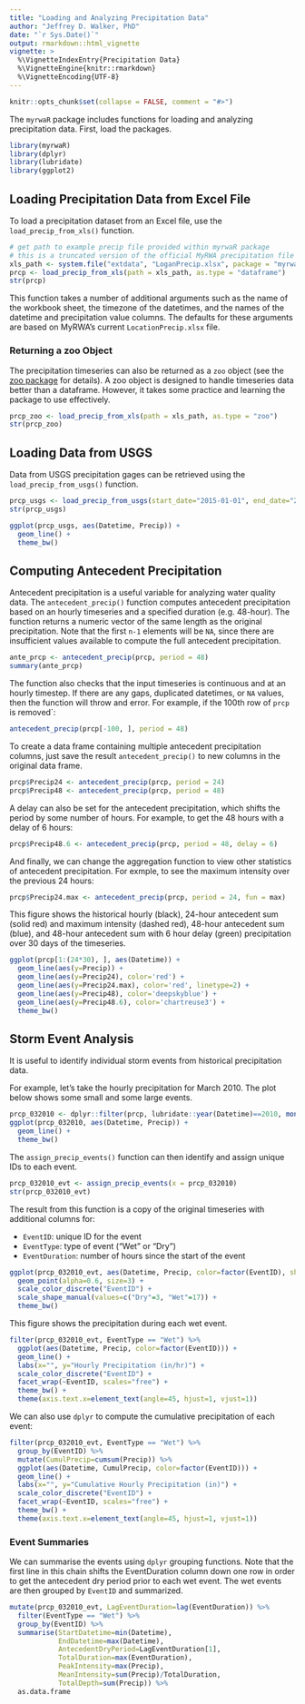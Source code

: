 ```yaml
---
title: "Loading and Analyzing Precipitation Data"
author: "Jeffrey D. Walker, PhD"
date: "`r Sys.Date()`"
output: rmarkdown::html_vignette
vignette: >
  %\VignetteIndexEntry{Precipitation Data}
  %\VignetteEngine{knitr::rmarkdown}
  %\VignetteEncoding{UTF-8}
---
```


```r
knitr::opts_chunk$set(collapse = FALSE, comment = "#>")
```


The `myrwaR` package includes functions for loading and analyzing precipitation data. First, load the packages.

```r
library(myrwaR)
library(dplyr)
library(lubridate)
library(ggplot2)
```

## Loading Precipitation Data from Excel File

To load a precipitation dataset from an Excel file, use the `load_precip_from_xls()` function.

```r
# get path to example precip file provided within myrwaR package
# this is a truncated version of the official MyRWA precipitation file
xls_path <- system.file("extdata", "LoganPrecip.xlsx", package = "myrwaR")
prcp <- load_precip_from_xls(path = xls_path, as.type = "dataframe")
str(prcp)
```

This function takes a number of additional arguments such as the name of the workbook sheet, the timezone of the datetimes, and the names of the datetime and precipitation value columns. The defaults for these arguments are based on MyRWA's current `LocationPrecip.xlsx` file.

### Returning a zoo Object

The precipitation timeseries can also be returned as a `zoo` object (see the [zoo package](http://cran.r-project.org/web/packages/zoo/index.html) for details). A zoo object is designed to handle timeseries data better than a dataframe. However, it takes some practice and learning the package to use effectively.

```r
prcp_zoo <- load_precip_from_xls(path = xls_path, as.type = "zoo")
str(prcp_zoo)
```

## Loading Data from USGS

Data from USGS precipitation gages can be retrieved using the `load_precip_from_usgs()` function.

```r
prcp_usgs <- load_precip_from_usgs(start_date="2015-01-01", end_date="2015-01-10")
str(prcp_usgs)
```

```r
ggplot(prcp_usgs, aes(Datetime, Precip)) +
  geom_line() +
  theme_bw()
```


## Computing Antecedent Precipitation

Antecedent precipitation is a useful variable for analyzing water quality data. The `antecedent_precip()` function computes antecedent precipitation based on an hourly timeseries and a specified duration (e.g. 48-hour). The function returns a numeric vector of the same length as the original precipitation. Note that the first `n-1` elements will be `NA`, since there are insufficient values available to compute the full antecedent precipitation.

```r
ante_prcp <- antecedent_precip(prcp, period = 48)
summary(ante_prcp)
```

The function also checks that the input timeseries is continuous and at an hourly timestep. If there are any gaps, duplicated datetimes, or `NA` values, then the function will throw and error. For example, if the 100th row of `prcp` is removed`:

```r
antecedent_precip(prcp[-100, ], period = 48)
```

To create a data frame containing multiple antecedent precipitation columns,
just save the result `antecedent_precip()` to new columns in the original data
frame.

```r
prcp$Precip24 <- antecedent_precip(prcp, period = 24)
prcp$Precip48 <- antecedent_precip(prcp, period = 48)
```

A delay can also be set for the antecedent precipitation, which shifts the
period by some number of hours. For example, to get the 48 hours with a delay of
6 hours:

```r
prcp$Precip48.6 <- antecedent_precip(prcp, period = 48, delay = 6)
```

And finally, we can change the aggregation function to view other statistics
of antecedent precipitation. For exmple, to see the maximum intensity over the
previous 24 hours:

```r
prcp$Precip24.max <- antecedent_precip(prcp, period = 24, fun = max)
```


This figure shows the historical hourly (black), 24-hour antecedent sum (solid red) and maximum intensity (dashed red), 48-hour antecedent sum (blue), and 48-hour antecedent sum with 6 hour delay (green) precipitation over 30 days of the timeseries.

```r
ggplot(prcp[1:(24*30), ], aes(Datetime)) +
  geom_line(aes(y=Precip)) +
  geom_line(aes(y=Precip24), color='red') +
  geom_line(aes(y=Precip24.max), color='red', linetype=2) +
  geom_line(aes(y=Precip48), color='deepskyblue') +
  geom_line(aes(y=Precip48.6), color='chartreuse3') +
  theme_bw()
```

## Storm Event Analysis

It is useful to identify individual storm events from historical precipitation data.

For example, let's take the hourly precipitation for March 2010. The plot below shows some small and some large events.

```r
prcp_032010 <- dplyr::filter(prcp, lubridate::year(Datetime)==2010, month(Datetime)==3)
ggplot(prcp_032010, aes(Datetime, Precip)) +
  geom_line() +
  theme_bw()
```

The `assign_precip_events()` function can then identify and assign unique IDs to each event.

```r
prcp_032010_evt <- assign_precip_events(x = prcp_032010)
str(prcp_032010_evt)
```

The result from this function is a copy of the original timeseries with additional columns for:

- `EventID`: unique ID for the event
- `EventType`: type of event ("Wet" or "Dry")
- `EventDuration`: number of hours since the start of the event

```r
ggplot(prcp_032010_evt, aes(Datetime, Precip, color=factor(EventID), shape=EventType)) +
  geom_point(alpha=0.6, size=3) +
  scale_color_discrete("EventID") +
  scale_shape_manual(values=c("Dry"=3, "Wet"=17)) +
  theme_bw()
```

This figure shows the precipitation during each wet event.

```r
filter(prcp_032010_evt, EventType == "Wet") %>%
  ggplot(aes(Datetime, Precip, color=factor(EventID))) +
  geom_line() +
  labs(x="", y="Hourly Precipitation (in/hr)") +
  scale_color_discrete("EventID") +
  facet_wrap(~EventID, scales="free") +
  theme_bw() +
  theme(axis.text.x=element_text(angle=45, hjust=1, vjust=1))
```

We can also use `dplyr` to compute the cumulative precipitation of each event:

```r
filter(prcp_032010_evt, EventType == "Wet") %>%
  group_by(EventID) %>%
  mutate(CumulPrecip=cumsum(Precip)) %>%
  ggplot(aes(Datetime, CumulPrecip, color=factor(EventID))) +
  geom_line() +
  labs(x="", y="Cumulative Hourly Precipitation (in)") +
  scale_color_discrete("EventID") +
  facet_wrap(~EventID, scales="free") +
  theme_bw() +
  theme(axis.text.x=element_text(angle=45, hjust=1, vjust=1))

```

### Event Summaries

We can summarise the events using `dplyr` grouping functions. Note that the first
line in this chain shifts the EventDuration column down one row in order to get
the antecedent dry period prior to each wet event. The wet events are then grouped by 
`EventID` and summarized.

```r
mutate(prcp_032010_evt, LagEventDuration=lag(EventDuration)) %>%
  filter(EventType == "Wet") %>%
  group_by(EventID) %>%
  summarise(StartDatetime=min(Datetime),
            EndDatetime=max(Datetime),
            AntecedentDryPeriod=LagEventDuration[1],
            TotalDuration=max(EventDuration),
            PeakIntensity=max(Precip),
            MeanIntensity=sum(Precip)/TotalDuration,
            TotalDepth=sum(Precip)) %>%
  as.data.frame
```


